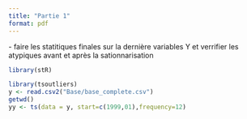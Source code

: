 ```yaml
---
title: "Partie 1"
format: pdf
---
```


\- faire les statitiques finales sur la dernière variables Y et verrifier les atypiques avant et après la sationnarisation

```r
library(stR)
```

```r
library(tsoutliers)
y <- read.csv2("Base/base_complete.csv")
getwd()
yy <- ts(data = y, start=c(1999,01),frequency=12)
```
